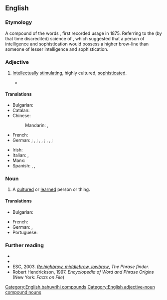 ==English==

===Etymology===
A compound of the words {{compound|en|high|brow}}, first recorded usage in 1875. Referring to the (by that time discredited) science of {{w|phrenology}}, which suggested that a person of intelligence and sophistication would possess a higher brow-line than someone of lesser intelligence and sophistication.

===Adjective===
{{en-adj|?}}

# {{lb|en|sometimes|derogatory}} [[intellectually|Intellectually]] [[stimulating]], highly cultured, [[sophisticated]].
#: {{ant|en|lowbrow}}
#: {{cot|en|middlebrow|no-brow}}
#: {{uxi|en|'''highbrow''' entertainment}}
#* {{RQ:Lewis Main Street|chapter=XIV|passage=“He's so darn afraid you'll be offended if he smokes. You scare him. Every time he speaks of the weather you jump him because he ain't talking about poetry or Gertie—Goethe?—or some other '''highbrow''' junk. You've got him so leery he scarcely dares to come here.”}}

====Translations====
{{trans-top|highly cultured}}
* Bulgarian: {{t|bg|интелектуален}}
* Catalan: {{t+|ca|intel·lectual}}
* Chinese:
*: Mandarin: {{t+|cmn|陽春白雪}}, {{t+|cmn|阳春白雪}}
* French: {{t+|fr|intello}}
* German: {{q|of a person or thing; positive}} {{t+|de|intellektuell}}; {{q|of a person or thing; more negative}} {{t|de|hochintellektuell}}, {{t+|de|vergeistigt}}; {{q|of a thing also; positive}} {{t+|de|anspruchsvoll}}, {{t+|de|geistreich}}, {{t+|de|geistvoll}}; {{q|of a thing also; more negative}} {{t|de|hochgeistig}}, {{t|de|hochgestochen}}, {{t+|de|hochtrabend}}; {{q|negative of a person, in particular German context}} {{t|de|bildungsbürgerlich}}
{{trans-mid}}
* Irish: {{t|ga|ardnósach}}
* Italian: {{t+|it|intellettuale}}, {{qualifier|pejorative}} {{t|it|intellettualoide}}
* Manx: {{t|gv|ard-inçhynagh}}
* Spanish: {{t+|es|intelectual}}, {{t+|es|cultivado}}, {{t+|es|élite}}
{{trans-bottom}}

===Noun===
{{en-noun}}

# {{lb|en|sometimes|derogatory}} A [[cultured]] or [[learned]] person or thing.
#: {{syn|en|intellectual|scholar}}
#: {{ant|en|lowbrow}}
#: {{cot|en|middlebrow}}

====Translations====
{{trans-top-see|intellectual|intellectual}}
* Bulgarian: {{t|bg|интелектуалец|f}}
{{trans-mid}}
* French: {{t+|fr|intello|m|f}}
* German: {{t+|de|Intellektueller|m}}, {{t+|de|Intellektuelle|f}}
* Portuguese: {{t+|pt|intelectual|m|f}}
{{trans-bottom}}

===Further reading===
* {{R:Lexico}}
* {{pedia}}
* ESC, 2003. ''[http://www.phrases.org.uk/bulletin_board/21/messages/72.html Re:highbrow, middlebrow, lowbrow]'', ''The Phrase finder''.
* Robert Hendrickson, 1997. ''Encyclopedia of Word and Phrase Origins'' (New York: ''Facts on File'')

[[Category:English bahuvrihi compounds]]
{{C|en|People}}
[[Category:English adjective-noun compound nouns]]